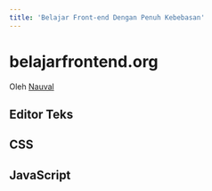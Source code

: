 ```yaml
---
title: 'Belajar Front-end Dengan Penuh Kebebasan'
---
```



# belajarfrontend.org
<div className="text-center text-sm">
Oleh <a href="https://twitter.com/mhdnauvalazhar" target="_blank">Nauval</a>
</div>

## Editor Teks

<Cards>
  <Card title="Vim Esensial" href="/vim" />
</Cards>

## CSS

<Cards>
  <Card title="Tailwind Esensial ⏳" href="/tailwind" />
</Cards>

## JavaScript

<Cards>
  <Card title="Next.js Esensial" href="/nextjs" />
</Cards>